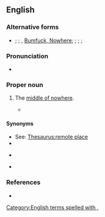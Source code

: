 ==English==

===Alternative forms===
* {{l|en|BFE}}; {{l|en|bumfuck}}; {{l|en|bumfuck nowhere}}, [[Bumfuck, Nowhere]]; {{l|en|Bumfuck, Ohio}}; {{l|en|Bumfuck, Idaho}}; {{l|en|Bumfuck, Iowa}}; {{l|en|East Bumfuck}}

===Pronunciation===
* {{audio|en|en-au-Bumfuck, Egypt.ogg|Audio (AU)}}

===Proper noun===
{{en-proper noun|head=[[bumfuck|Bumfuck]], [[Egypt]]}}

# {{lb|en|vulgar|idiomatic|US|originally|military slang}} The [[middle of nowhere]].
#* {{quote-text|en|year=1991|author=William H. Labarge|title=Hornet's Nest|page=96|passage=One screwup and he could be splitting rocks on a chain gang somewhere in '''Bumfuck, Egypt'''.}}

====Synonyms====
* See: [[Thesaurus:remote place]]
* {{l|en|Bumblefuck}}
* {{l|en|Woop Woop}} {{qualifier|Australia}}
* {{l|en|beyond the black stump}} {{qualifier|Australia}}

===References===
* {{cite-book|author=Elting, John R., Dan Cragg, Ernest Deal|year=1984|title=A Dictionary of Soldier Talk|location=New York|publisher=Scribner|page=43}}

[[Category:English terms spelled with ,]]